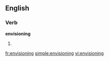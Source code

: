 ==English==

===Verb===
'''envisioning'''

# {{present participle of|[[envision]]}}

[[fr:envisioning]]
[[simple:envisioning]]
[[vi:envisioning]]